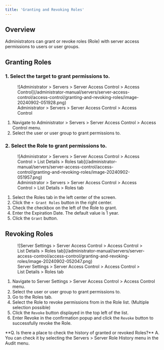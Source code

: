 ```yaml
---
title: 'Granting and Revoking Roles'
---
```



## Overview

Administrators can grant or revoke roles (Role) with server access permissions to users or user groups.


## Granting Roles

### 1. Select the target to grant permissions to.

<figure data-layout="center" data-align="center">
![Administrator &gt; Servers &gt; Server Access Control &gt; Access Control](/administrator-manual/servers/server-access-control/access-control/granting-and-revoking-roles/image-20240902-051928.png)
<figcaption>
Administrator &gt; Servers &gt; Server Access Control &gt; Access Control
</figcaption>
</figure>

1. Navigate to Administrator &gt; Servers &gt; Server Access Control &gt; Access Control menu. 
2. Select the user or user group to grant permissions to. 

### 2. Select the Role to grant permissions to.

<figure data-layout="center" data-align="center">
![Administrator &gt; Servers &gt; Server Access Control &gt; Access Control &gt; List Details &gt; Roles tab](/administrator-manual/servers/server-access-control/access-control/granting-and-revoking-roles/image-20240902-051957.png)
<figcaption>
Administrator &gt; Servers &gt; Server Access Control &gt; Access Control &gt; List Details &gt; Roles tab
</figcaption>
</figure>

1. Select the Roles tab in the left center of the screen.
2. Click the `+ Grant Roles` button in the right center.
3. Check the checkbox on the left of the Role to grant.
4. Enter the Expiration Date. The default value is 1 year.
5. Click the `Grant` button. 


## Revoking Roles

<figure data-layout="center" data-align="center">
![Server Settings &gt; Server Access Control &gt; Access Control &gt; List Details &gt; Roles tab](/administrator-manual/servers/server-access-control/access-control/granting-and-revoking-roles/image-20240902-052047.png)
<figcaption>
Server Settings &gt; Server Access Control &gt; Access Control &gt; List Details &gt; Roles tab
</figcaption>
</figure>

1. Navigate to Server Settings &gt; Server Access Control &gt; Access Control menu. 
2. Select the user or user group to grant permissions to. 
3. Go to the Roles tab.
4. Select the Role to revoke permissions from in the Role list. (Multiple selection possible) 
5. Click the `Revoke` button displayed in the top left of the list. 
6. Enter Revoke in the confirmation popup and click the `Revoke` button to successfully revoke the Role. 

<Callout type="info">
**Q. Is there a place to check the history of granted or revoked Roles?**
A. You can check it by selecting the Servers &gt; Server Role History menu in the Audit menu.
</Callout>
